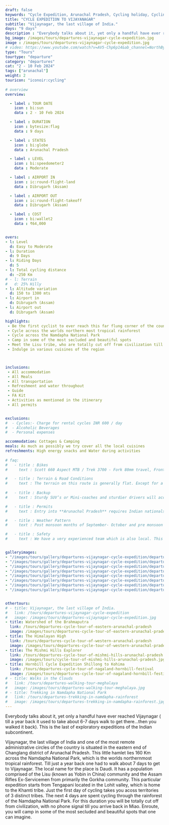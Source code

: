 ```yaml
---
draft: false
keywords: "Cycle Expedition, Arunachal Pradesh, Cycling holiday, Cycling Expedition to Vijoynagar"
title: "CYCLE EXPEDITION TO VIJAYANAGAR"
subtitle: "Vijaynagar, the last village of India."
days: "9 days"
description : "Everybody talks about it, yet only a handful have ever reached Vijaynagar. This is the last of exploratory expeditions of the Indian subcontinent."
bg_image: /images/tours/departures-vijaynagar-cycle-expedition.jpg
image : /images/tours/departures-vijaynagar-cycle-expedition.jpg
# video: https://www.youtube.com/watch?v=AV5-Chp6p14&ab_channel=NorthBynortheast
type: "Tours" 
tourtype: "departure"
category: "departures"
cat: "2 - 10 Feb 2024"
tags: ["arunachal"]
weight: 2
touricon: "iconoir:cycling"
 
# overview
overview:

  - label : TOUR DATE
    icon : bi:sun
    data : 2 - 10 Feb 2024

  - label : DURATION
    icon : bytesize:flag
    data : 9 days

  - label : STATES
    icon : bi:globe
    data : Arunachal Pradesh

  - label : LEVEL
    icon : bi:speedometer2
    data : Moderate

  - label : AIRPORT IN
    icon : ic:round-flight-land
    data : Dibrugarh (Assam)

  - label : AIRPORT OUT
    icon : ic:round-flight-takeoff
    data : Dibrugarh (Assam)

  - label : COST
    icon : bi:wallet2
    data : ₹64,000


overs:
- l: Level 
  d: Easy to Moderate 
- l: Duration
  d: 9 Days
- l: Riding Days
  d: 5
- l: Total cycling distance
  d: ~250 Km
# - l: Terrain
#   d: 25% Hilly 
- l: Altitude variation
  d: 150 to 1300 mts
- l: Airport in
  d: Dibrugarh (Assam)
- l: Airport out
  d: Dibrugarh (Assam)

highlights:
 - Be the first cyclist to ever reach this far flung corner of the country
 - Cycle across the worlds northern most tropical rainforest
 - Cycle across the Namdapha National Park
 - Camp in some of the most secluded and beautiful spots
 - Meet the Lisu tribe, who are totally cut off from civilization till just a couple of years back
 - Indulge in various cuisines of the region



inclusions:
 - All accommodation
 - All Meals
 - All transportation
 - Refreshment and water throughout
 - Guide
 - FA Kit
 - Activities as mentioned in the itinerary
 - All permits


exclusions:
#  - Cycles:- Charge for rental cycles INR 600 / day
#  - Alcoholic Beverages
#  - Personal expenses

accommodation: Cottages & Camping
meals: As much as possibly we try cover all the local cuisines
refreshments: High energy snacks and Water during activities  
 
# faq:
#   - title : Bikes
#     text : Scott 660 Aspect MTB / Trek 3700 - Fork 80mm travel, Front Derailleur Shimano FD-TX50 / 34.9mm, Rear Derailleur Shimano Tourney RD-TX35 21 Speed (Upgraded), Shifters Shimano ST-EF 41 L / 7R EZ-ire plus (Upgraded), Brakeset Tektro SCM-02 mech. Disc 160F/160Rmm Rotor, Front Tyre 6 26×2.1 / 30TPI, Rear Tyre 6 26×2.1 / 30TPI, Weight 13.6 kg / 29.98 lbs

#   - title : Terrain & Road Conditions
#     text : The terrain on this route is generally flat. Except for a few odd days the roads are generally excellent. This is probably one of the easiest routes to cycle in the Northeastern region, with beautiful views, interesting tribes and excellent road conditions.
   
#   - title : Backup
#     text : Sturdy SUV’s or Mini-coaches and sturdier drivers will accompany you on every trip. These vehicles are along right from your airport pick up to your drop back to the airport.

#   - title : Permits 
#     text : Entry into **Arunachal Pradesh** requires Indian nationals to aquire a Inner Line Permit (ILP) whereas foreign nationals require Restricted Area Permits (RAP), both of which have a certain fees applicable.

#   - title : Weather Pattern 
#     text : Post monsoon months of September- October and pre monsoon months of March-April are very pleasant with blue skies and a fair days. Peak winters are from November to February with the mercury coming down below 15 C in the nights, where as the days are quite pleasant.

#   - title : Safety 
#     text : We have a very experienced team which is also local. This reflects in the overall safety of our tours. Rest assured your guides know where extra attention is required and when. All our routes are well known to us, we know where the nearest medical facilities are, we know whom to contact if in case of an emergency, we know all the alternate routes in case of road blockages. We have CASEVAC protocols in place to streamline the process in case of emergencies. You can rest easy knowing that in the outdoors in general and this region in particular you are in safe hands with us.


galleryimages:
- "/images/tours/gallery/departures-vijaynagar-cycle-expedition/departures-vijaynagar-cycle-expedition-2.jpg"
- "/images/tours/gallery/departures-vijaynagar-cycle-expedition/departures-vijaynagar-cycle-expedition-3.jpg"
- "/images/tours/gallery/departures-vijaynagar-cycle-expedition/departures-vijaynagar-cycle-expedition-4.jpg"
- "/images/tours/gallery/departures-vijaynagar-cycle-expedition/departures-vijaynagar-cycle-expedition-5.jpg"
- "/images/tours/gallery/departures-vijaynagar-cycle-expedition/departures-vijaynagar-cycle-expedition-6.jpg"
- "/images/tours/gallery/departures-vijaynagar-cycle-expedition/departures-vijaynagar-cycle-expedition-7.jpg"
- "/images/tours/gallery/departures-vijaynagar-cycle-expedition/departures-vijaynagar-cycle-expedition-8.jpg"
- "/images/tours/gallery/departures-vijaynagar-cycle-expedition/departures-vijaynagar-cycle-expedition-9.jpg"


othertours:
# - title: Vijaynagar, the last village of India.
#   link: /tours/departures-vijaynagar-cycle-expedition
#   image: /images/tours/departures-vijaynagar-cycle-expedition.jpg
- title: Watershed of the Brahmaputra
  link: /tours/departures-cycle-tour-of-eastern-arunachal-pradesh
  image: /images/tours/departures-cycle-tour-of-eastern-arunachal-pradesh.jpg
- title: The Himalayan High
  link: /tours/departures-cycle-tour-of-western-arunachal-pradesh
  image: /images/tours/departures-cycle-tour-of-western-arunachal-pradesh.jpg
- title: The Mishmi Hills Explorer 
  link: /tours/departures-cycle-tour-of-mishmi-hills-arunachal-pradesh
  image: /images/tours/cycle-tour-of-mishmi-hills-arunachal-pradesh.jpg
- title: Hornbill Cycle Expedition Shillong to Kohima
  link: /tours/departures-cycle-tour-of-nagaland-hornbill-festival
  image: /images/tours/departures-cycle-tour-of-nagaland-hornbill-festival.jpg
# - title: Walks in the Clouds
#   link: /tours/departures-walking-tour-meghalaya
#   image: /images/tours/departures-walking-tour-meghalaya.jpg
# - title: Trekking in Namdapha National Park
#   link: /tours/departures-trekking-in-namdapha-rainforest
#   image: /images/tours/departures-trekking-in-namdapha-rainforest.jpg         
--- 
```


Everybody talks about it, yet only a handful have ever reached Vijaynagar ( till a year back it used to take about 6-7 days walk to get there...then you walked it back). This is the last of exploratory expeditions of the Indian subcontinent.

Vijaynagar, the last village of India and one of the most remote administrative circles of the country is situated in the eastern end of Changlang district of Arunachal Pradesh. This little hamlet  lies 160 Km across the Namdapha National Park, which is the worlds northernmost tropical rainforest. Till just a year back one had to walk about 7 days to get to Vijaynagar. The local name for the place is Daudi. It has a population comprised of the Lisu (known as Yobin in China) community and the Assam Rifles Ex-Servicemen from primarily the Gorkha community.
This particular expedition starts from Tengapani located in the Lohit valley, which is home to the Khamti tribe. Just the first day of cycling takes you acoss territories of 3 distinct tribes. The next 4 days are spent cycling through the rainforest of the Namdapha National Park. For this duration you will be totally cut off from civilization, with no phone signal till you arrive back in Miao. Enroute, you will camp in some of the most secluded and beautiful spots that one can imagine.
